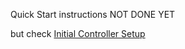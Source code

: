 Quick Start instructions NOT DONE YET

but check [Initial Controller Setup](/docs/Controllers/LolinS2Mini.mdx#initial-setup)